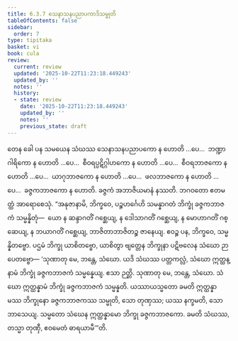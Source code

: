 ```yaml
---
title: 6.3.7 သေနာသနပညာပကာဒိသမ္မုတိ
tableOfContents: false
sidebar:
  order: 7
type: tipitaka
basket: vi
book: cula
review:
  current: review
  updated: '2025-10-22T11:23:18.449243'
  updated_by: ''
  notes: ''
  history:
  - state: review
    date: '2025-10-22T11:23:18.449243'
    updated_by: ''
    notes: ''
    previous_state: draft
---
```



<ReviewStatus review={frontmatter.review} showDetails={true} />

<HypothesisAnnotation frontmatter={frontmatter} />

<DynamicBreadcrumb />

<Division number="327" book="cula" e="ch" v="4" p="330">

<Paragraph number="1436" book="cula">
တေန ခေါ ပန သမယေန သံဃဿ သေနာသနပညာပကော န ဟောတိ …ပေ…  ဘဏ္ဍာဂါရိကော န ဟောတိ …ပေ…  စီဝရပ္ပဋိဂ္ဂါဟကော န ဟောတိ …ပေ…  စီဝရဘာဇကော န ဟောတိ …ပေ…  ယာဂုဘာဇကော န ဟောတိ …ပေ…  ဖလဘာဇကော န ဟောတိ …ပေ…  ခဇ္ဇကဘာဇကော န ဟောတိ. ခဇ္ဇကံ အဘာဇိယမာနံ နဿတိ. ဘဂဝတော ဧတမတ္ထံ အာရောစေသုံ. “အနုဇာနာမိ, ဘိက္ခဝေ, ပဉ္စဟင်္ဂေဟိ သမန္နာဂတံ ဘိက္ခုံ ခဇ္ဇကဘာဇကံ သမ္မန္နိတုံ—  ယော န ဆန္ဒာဂတိံ ဂစ္ဆေယျ, န ဒေါသာဂတိံ ဂစ္ဆေယျ, န မောဟာဂတိံ ဂစ္ဆေယျ, န ဘယာဂတိံ ဂစ္ဆေယျ, ဘာဇိတာဘာဇိတဉ္စ ဇာနေယျ. ဧဝဉ္စ ပန, ဘိက္ခဝေ, သမ္မန္နိတဗ္ဗော. ပဌမံ ဘိက္ခု ယာစိတဗ္ဗော, ယာစိတွာ ဗျတ္တေန ဘိက္ခုနာ ပဋိဗလေန သံဃော ဉာပေတဗ္ဗော—
</Paragraph>

<Paragraph number="1437" book="cula">
‘သုဏာတု မေ, ဘန္တေ, သံဃော. ယဒိ သံဃဿ ပတ္တကလ္လံ, သံဃော ဣတ္ထန္နာမံ ဘိက္ခုံ ခဇ္ဇကဘာဇကံ သမ္မန္နေယျ. ဧသာ ဉတ္တိ.
</Paragraph>

<Paragraph number="1438" book="cula">
သုဏာတု မေ, ဘန္တေ, သံဃော. သံဃော ဣတ္ထန္နာမံ ဘိက္ခုံ ခဇ္ဇကဘာဇကံ သမ္မန္နတိ. ယဿာယသ္မတော ခမတိ ဣတ္ထန္နာမဿ ဘိက္ခုနော ခဇ္ဇကဘာဇကဿ သမ္မုတိ, သော တုဏှဿ; ယဿ နက္ခမတိ, သော ဘာသေယျ.
</Paragraph>

<Paragraph number="1439" book="cula">
သမ္မတော သံဃေန ဣတ္ထန္နာမော ဘိက္ခု ခဇ္ဇကဘာဇကော. ခမတိ သံဃဿ, တသ္မာ တုဏှီ, ဧဝမေတံ ဓာရယာမီ’”တိ.
</Paragraph>
</Division>